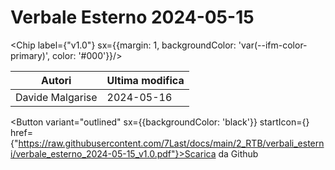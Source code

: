 

# Verbale Esterno 2024-05-15

<Chip label={"v1.0"} sx={{margin: 1, backgroundColor: 'var(--ifm-color-primary)', color: '#000'}}/>



|     Autori     |Ultima modifica|
|----------------|---------------|
|Davide Malgarise|   2024-05-16  |

<Button variant="outlined" sx={{backgroundColor: 'black'}} startIcon={<GithubIcon />} href={"https://raw.githubusercontent.com/7Last/docs/main/2_RTB/verbali_esterni/verbale_esterno_2024-05-15_v1.0.pdf"}>Scarica da Github</Button>